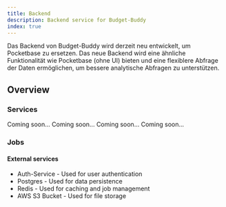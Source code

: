 ```yaml
---
title: Backend
description: Backend service for Budget-Buddy
index: true
---
```


<Callout title="Attention">
  Das Backend von Budget-Buddy wird derzeit neu entwickelt, um Pocketbase zu ersetzen. Das neue
  Backend wird eine ähnliche Funktionalität wie Pocketbase (ohne UI) bieten und eine flexiblere
  Abfrage der Daten ermöglichen, um bessere analytische Abfragen zu unterstützen.
</Callout>

## Overview

### Services

<Cards>
  <Card title="User-Service">Coming soon...</Card>
  <Card title="Data-Service">Coming soon...</Card>
  <Card title="Newsletter-Service">Coming soon...</Card>
  <Card title="Stock-Service">Coming soon...</Card>
</Cards>

### Jobs

#### External services

- Auth-Service - Used for user authentication
- Postgres - Used for data persistence
- Redis - Used for caching and job management
- AWS S3 Bucket - Used for file storage
